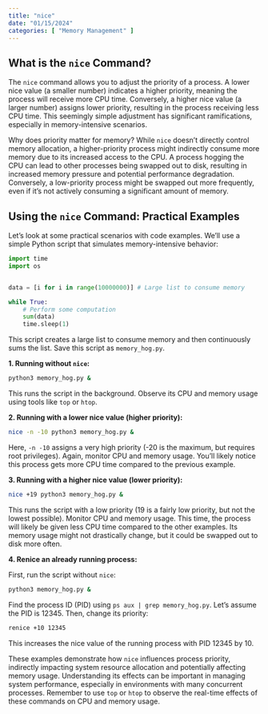 ```yaml
---
title: "nice"
date: "01/15/2024"
categories: [ "Memory Management" ]
---
```

## What is the `nice` Command?

The `nice` command allows you to adjust the priority of a process.  A lower nice value (a smaller number) indicates a higher priority, meaning the process will receive more CPU time. Conversely, a higher nice value (a larger number) assigns lower priority, resulting in the process receiving less CPU time. This seemingly simple adjustment has significant ramifications, especially in memory-intensive scenarios.

Why does priority matter for memory?  While `nice` doesn't directly control memory allocation, a higher-priority process might indirectly consume more memory due to its increased access to the CPU. A process hogging the CPU can lead to other processes being swapped out to disk, resulting in increased memory pressure and potential performance degradation. Conversely, a low-priority process might be swapped out more frequently, even if it's not actively consuming a significant amount of memory.

## Using the `nice` Command: Practical Examples

Let's look at some practical scenarios with code examples.  We'll use a simple Python script that simulates memory-intensive behavior:

```python
import time
import os


data = [i for i in range(10000000)] # Large list to consume memory

while True:
    # Perform some computation
    sum(data)
    time.sleep(1)
```

This script creates a large list to consume memory and then continuously sums the list. Save this script as `memory_hog.py`.

**1. Running without `nice`:**

```bash
python3 memory_hog.py &
```

This runs the script in the background. Observe its CPU and memory usage using tools like `top` or `htop`.

**2. Running with a lower nice value (higher priority):**

```bash
nice -n -10 python3 memory_hog.py &
```

Here, `-n -10` assigns a very high priority (-20 is the maximum, but requires root privileges).  Again, monitor CPU and memory usage.  You'll likely notice this process gets more CPU time compared to the previous example.

**3. Running with a higher nice value (lower priority):**

```bash
nice +19 python3 memory_hog.py &
```

This runs the script with a low priority (19 is a fairly low priority,  but not the lowest possible). Monitor CPU and memory usage. This time, the process will likely be given less CPU time compared to the other examples.  Its memory usage might not drastically change, but it could be swapped out to disk more often.


**4. Renice an already running process:**

First, run the script without `nice`:

```bash
python3 memory_hog.py &
```

Find the process ID (PID) using `ps aux | grep memory_hog.py`. Let's assume the PID is 12345.  Then, change its priority:

```bash
renice +10 12345
```

This increases the nice value of the running process with PID 12345 by 10.

These examples demonstrate how `nice` influences process priority, indirectly impacting system resource allocation and potentially affecting memory usage.  Understanding its effects can be important in managing system performance, especially in environments with many concurrent processes. Remember to use `top` or `htop` to observe the real-time effects of these commands on CPU and memory usage.

